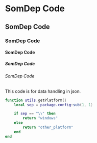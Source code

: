   # SomDep Code
  ## SomDep Code
  ### SomDep Code
  #### SomDep Code
  ##### SomDep Code
  ###### SomDep Code
  
  This code is for data handling in json.
  
  ```lua
  function utils.getPlatform()
      local sep = package.config:sub(1, 1)
  
      if sep == "\\" then
          return "windows"
      else
          return "other_platform"
      end
  end
  ```